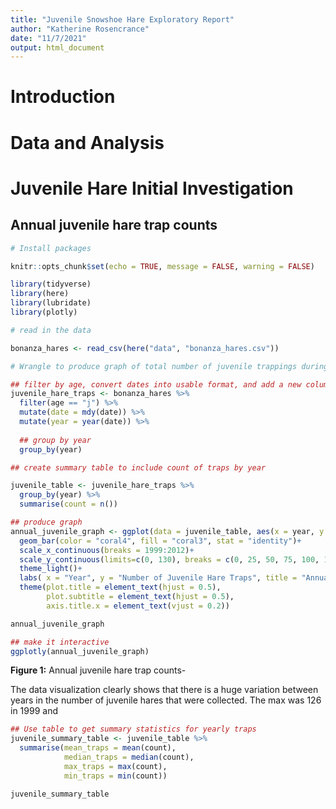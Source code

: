 ```yaml
---
title: "Juvenile Snowshoe Hare Exploratory Report"
author: "Katherine Rosencrance"
date: "11/7/2021"
output: html_document
---
```

# Introduction


# Data and Analysis


# Juvenile Hare Initial Investigation



## Annual juvenile hare trap counts

```r

# Install packages

knitr::opts_chunk$set(echo = TRUE, message = FALSE, warning = FALSE)

library(tidyverse)
library(here)
library(lubridate)
library(plotly)

```

```r

# read in the data

bonanza_hares <- read_csv(here("data", "bonanza_hares.csv"))

```

```r

# Wrangle to produce graph of total number of juvenile trappings during each year of the study

## filter by age, convert dates into usable format, and add a new column with year
juvenile_hare_traps <- bonanza_hares %>% 
  filter(age == "j") %>% 
  mutate(date = mdy(date)) %>% 
  mutate(year = year(date)) %>%
  
  ## group by year
  group_by(year)
```

```r
## create summary table to include count of traps by year

juvenile_table <- juvenile_hare_traps %>% 
  group_by(year) %>% 
  summarise(count = n())

```


```r

## produce graph
annual_juvenile_graph <- ggplot(data = juvenile_table, aes(x = year, y = count)) +
  geom_bar(color = "coral4", fill = "coral3", stat = "identity")+
  scale_x_continuous(breaks = 1999:2012)+
  scale_y_continuous(limits=c(0, 130), breaks = c(0, 25, 50, 75, 100, 125))+
  theme_light()+
  labs( x = "Year", y = "Number of Juvenile Hare Traps", title = "Annual Juvenile Hare Trap Counts", subtitle = "1999-2012")+
  theme(plot.title = element_text(hjust = 0.5),
        plot.subtitle = element_text(hjust = 0.5),
        axis.title.x = element_text(vjust = 0.2))

annual_juvenile_graph
```

```r
## make it interactive
ggplotly(annual_juvenile_graph)

```
**Figure 1:** Annual juvenile hare trap counts- 

The data visualization clearly shows that there is a huge variation between years in the number of juvenile hares that were collected. The max was 126 in 1999 and 



```r
## Use table to get summary statistics for yearly traps
juvenile_summary_table <- juvenile_table %>% 
  summarise(mean_traps = mean(count),
            median_traps = median(count),
            max_traps = max(count),
            min_traps = min(count))

juvenile_summary_table
```


